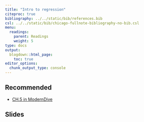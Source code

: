 ```yaml
---
title: "Intro to regression"
citeproc: true
bibliography: ../../static/bib/references.bib
csl: ../../static/bib/chicago-fullnote-bibliography-no-bib.csl
menu: 
  readings:
    parent: Readings
    weight: 5
type: docs
output:
  blogdown::html_page:
    toc: true
editor_options: 
  chunk_output_type: console
---
```



## Recommended

- <i class="fas fa-book"></i> [CH.5 in ModernDive](https://moderndive.com/5-regression.html)


## Slides

<!-- ### Tuesday -->

<!-- [Class slides here](/slides/06-modeling-I.html) -->


<!-- ```{r,echo=FALSE} -->
<!-- xaringanExtra::embed_xaringan( -->
<!--    url = "/slides/06-modeling-I.html", -->
<!--    ratio = "16:9" -->
<!-- ) -->
<!-- ``` -->


<!-- ### Thursday -->

<!-- [Class slides here](/slides/06-modeling-II.html) -->


<!-- ```{r,echo=FALSE} -->
<!-- xaringanExtra::embed_xaringan( -->
<!--    url = "/slides/06-modeling-II.html", -->
<!--    ratio = "16:9" -->
<!-- ) -->
<!-- ``` -->